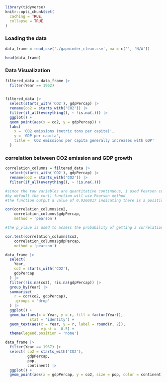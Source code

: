 ```r
library(tidyverse)
knitr::opts_chunk$set(
  caching = TRUE,
  collapse = TRUE
)
```

### Loading the data

```r
data_frame = read_csv('./gapminder_clean.csv', na = c('', 'N/A'))
```


```r
head(data_frame)
```

### Data Visualization
```r

filtered_data = data_frame |>
  filter(Year == 1962) 
  

filtered_data |>
  select(starts_with('CO2'), gdpPercap) |>
  rename(co2 = starts_with('CO2')) |>
  filter(if_all(everything(), ~ !is.na(.))) |>
  ggplot() +
  geom_point(aes(x = co2, y = gdpPercap)) +
  labs(
    x = 'CO2 emissions (metric tons per capita)',
    y = 'GDP per capita',
    title = 'CO2 emissions per capita generally increases with GDP'
  )
```




### correlation between CO2 emission and GDP growth
```r
correlation_columns = filtered_data |>
  select(starts_with('CO2'), gdpPercap) |>
  rename(co2 = starts_with('CO2')) |>
  filter(if_all(everything(), ~ !is.na(.)))

#since the tow variables are quantitative continuous, i used Pearson correlation
#by default the cor() function will use Pearson method
#the function output a value of 0.9260817 indicating there is a positive relation between the two variables (evolving in the same direction)

cor(correlation_columns$co2,
    correlation_columns$gdpPercap,
    method = 'pearson')

#the p_vlaue is used to assess the probability of getting a correlation coefficient as extreme as r, if we sample from a population when the null hypothesis r = 0 is true

cor.test(correlation_columns$co2,
    correlation_columns$gdpPercap,
    method = 'pearson')
```

```r

data_frame |>
  select(
    Year,
    co2 = starts_with('CO2'),
    gdpPercap
  ) |>
  filter(!is.na(co2), !is.na(gdpPercap)) |>
  group_by(Year) |>
  summarise(
    r = cor(co2, gdpPercap),
    .groups = 'drop'
  ) |>
  ggplot() +
  geom_bar(aes(x = Year, y = r, fill = factor(Year)),
           stat = 'identity') +
  geom_text(aes(x = Year, y = r, label = round(r, 2)),
                vjust = -0.5) +
  theme(legend.position = 'none')
```
```r
 
data_frame |>
  filter(Year == 1967) |>
  select( co2 = starts_with('CO2'),
          gdpPercap,
          pop,
          continent) |>
  ggplot() +
  geom_point(aes(x = gdpPercap, y = co2, size = pop, color = continent))
```

